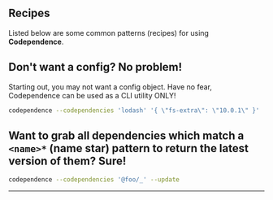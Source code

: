 <section>

# Recipes

Listed below are some common patterns (recipes) for using **Codependence**.

## Don't want a config? No problem!

Starting out, you may not want a config object. Have no fear, Codependence can be used as a CLI utility ONLY!

```sh
codependence --codependencies 'lodash' '{ \"fs-extra\": \"10.0.1\" }'
```

## Want to grab all dependencies which match a `<name>*` (name star) pattern to return the latest version of them? Sure!

```sh
codependence --codependencies '@foo/_' --update
```

---

</section>
